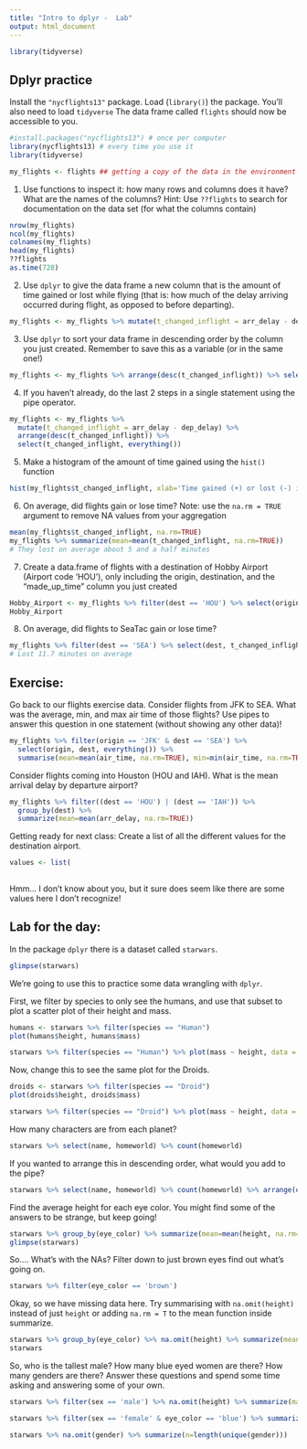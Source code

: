 ```yaml
---
title: "Intro to dplyr -  Lab"
output: html_document
---
```

```r
library(tidyverse)
```




## Dplyr practice

Install the `"nycflights13"` package. Load (`library()`) the package.
You'll also need to load `tidyverse` The data frame called `flights` should now be accessible to you.

```r
#install.packages("nycflights13") # once per computer 
library(nycflights13) # every time you use it
library(tidyverse)

my_flights <- flights ## getting a copy of the data in the environment
```


1. Use functions to inspect it: how many rows and columns does it have? What are the names of the columns? Hint: Use `??flights` to search for documentation on the data set (for what the columns contain)

```r
nrow(my_flights)
ncol(my_flights)
colnames(my_flights)
head(my_flights)
??flights
as.time(728)
```


2. Use `dplyr` to give the data frame a new column that is the amount of time gained or lost while flying (that is: how much of the delay arriving occurred during flight, as opposed to before departing).

```r
my_flights <- my_flights %>% mutate(t_changed_inflight = arr_delay - dep_delay)
```



3. Use `dplyr` to sort your data frame in descending order by the column you just created. Remember to save this as a variable (or in the same one!)

```r
my_flights <- my_flights %>% arrange(desc(t_changed_inflight)) %>% select(t_changed_inflight, everything())
```

4. If you haven't already, do the last 2 steps in a single statement using the pipe operator. 

```r
my_flights <- my_flights %>% 
  mutate(t_changed_inflight = arr_delay - dep_delay) %>% 
  arrange(desc(t_changed_inflight)) %>% 
  select(t_changed_inflight, everything())
```

5. Make a histogram of the amount of time gained using the `hist()` function

```r
hist(my_flights$t_changed_inflight, xlab='Time gained (+) or lost (-) in flight', ylab='Number of flights', main='Time Change during Flight', col='green')

```


6. On average, did flights gain or lose time? Note: use the `na.rm = TRUE` argument to remove NA values from your aggregation

```r
mean(my_flights$t_changed_inflight, na.rm=TRUE)
my_flights %>% summarize(mean=mean(t_changed_inflight, na.rm=TRUE))
# They lost on average about 5 and a half minutes

```


7. Create a data.frame of flights with a destination of Hobby Airport (Airport code 'HOU'), only including the origin, destination, and the "made_up_time" column you just created

```r
Hobby_Airport <- my_flights %>% filter(dest == 'HOU') %>% select(origin, dest, t_changed_inflight)
Hobby_Airport
```


8. On average, did flights to SeaTac gain or lose time?


```r
my_flights %>% filter(dest == 'SEA') %>% select(dest, t_changed_inflight) %>% summarise(mean=mean(t_changed_inflight, na.rm=TRUE))
# Lost 11.7 minutes on average
```

  
## Exercise: 


Go back to our flights exercise data. Consider flights from JFK to SEA. What was the average, min, and max air time of those flights? Use pipes to answer this question in one statement (without showing any other data)!

```r
my_flights %>% filter(origin == 'JFK' & dest == 'SEA') %>% 
  select(origin, dest, everything()) %>% 
  summarise(mean=mean(air_time, na.rm=TRUE), min=min(air_time, na.rm=TRUE), max=max(air_time,na.rm=TRUE))

```

Consider flights coming into Houston (HOU and IAH). What is the mean arrival delay by departure airport? 

```r
my_flights %>% filter((dest == 'HOU') | (dest == 'IAH')) %>% 
  group_by(dest) %>% 
  summarize(mean=mean(arr_delay, na.rm=TRUE))

```

Getting ready for next class: Create a list of all the different values for the destination airport.

```r
values <- list(
  

```

Hmm... I don't know about you, but it sure does seem like there are some values here I don't recognize! 


## Lab for the day:


In the package `dplyr` there is a dataset called `starwars`. 

```r
glimpse(starwars)
```


We're going to use this to practice some data wrangling with `dplyr`. 

First, we filter by species to only see the humans, and use that subset to plot a scatter plot of their height and mass.  

```r
humans <- starwars %>% filter(species == "Human")
plot(humans$height, humans$mass)

starwars %>% filter(species == "Human") %>% plot(mass ~ height, data = .)

```

Now, change this to see the same plot for the Droids. 

```r
droids <- starwars %>% filter(species == "Droid")
plot(droids$height, droids$mass)

starwars %>% filter(species == "Droid") %>% plot(mass ~ height, data = .)

```


How many characters are from each planet?

```r
starwars %>% select(name, homeworld) %>% count(homeworld)


```

If you wanted to arrange this in descending order, what would you add to the pipe? 

```r
starwars %>% select(name, homeworld) %>% count(homeworld) %>% arrange(desc(n))
```

Find the average height for each eye color. You might find some of the answers to be strange, but keep going! 

```r
starwars %>% group_by(eye_color) %>% summarize(mean=mean(height, na.rm=TRUE))
glimpse(starwars)
```

So.... What's with the NAs? Filter down to just brown eyes find out what's going on. 


```r
starwars %>% filter(eye_color == 'brown')

```

Okay, so we have missing data here. Try summarising with `na.omit(height)` instead of just `height` or adding `na.rm = T` to the mean function inside summarize. 


```r
starwars %>% group_by(eye_color) %>% na.omit(height) %>% summarize(mean=mean(height))
starwars
```

So, who is the tallest male? How many blue eyed women are there? How many genders are there? Answer these questions and spend some time asking and answering some of your own. 


```r
starwars %>% filter(sex == 'male') %>% na.omit(height) %>% summarize(max=max(height))

starwars %>% filter(sex == 'female' & eye_color == 'blue') %>% summarize(n())

starwars %>% na.omit(gender) %>% summarize(n=length(unique(gender)))
```


